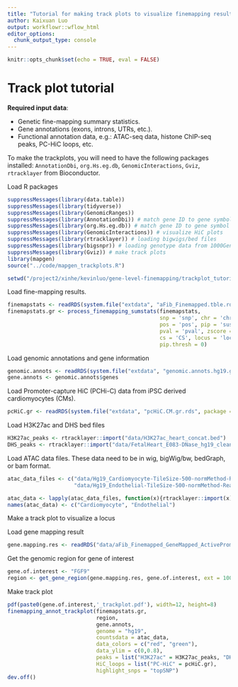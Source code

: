 ```yaml
---
title: "Tutorial for making track plots to visualize finemapping results for genomic regions"
author: Kaixuan Luo
output: workflowr::wflow_html
editor_options:
  chunk_output_type: console
---
```


```r
knitr::opts_chunk$set(echo = TRUE, eval = FALSE)
```

Track plot tutorial
=====================

**Required input data**:

* Genetic fine-mapping summary statistics.
* Gene annotations (exons, introns, UTRs, etc.).
* Functional annotation data, e.g.: 
ATAC-seq data, histone ChIP-seq peaks, PC-HiC loops, etc.

To make the trackplots, you will need to have the following packages installed:
`AnnotationDbi`, `org.Hs.eg.db`, `GenomicInteractions`, `Gviz`, `rtracklayer` from Bioconductor.

Load R packages
```r
suppressMessages(library(data.table))
suppressMessages(library(tidyverse))
suppressMessages(library(GenomicRanges))
suppressMessages(library(AnnotationDbi)) # match gene ID to gene symbol
suppressMessages(library(org.Hs.eg.db)) # match gene ID to gene symbol
suppressMessages(library(GenomicInteractions)) # visualize HiC plots
suppressMessages(library(rtracklayer)) # loading bigwigs/bed files
suppressMessages(library(bigsnpr)) # loading genotype data from 1000Genomes for LD calculation
suppressMessages(library(Gviz)) # make track plots
library(mapgen)
source("../code/mapgen_trackplots.R")
```

```r
setwd("/project2/xinhe/kevinluo/gene-level-finemapping/trackplot_tutorial")
```

Load fine-mapping results.
```r
finemapstats <- readRDS(system.file("extdata", "aFib_Finemapped.tble.rds", package = "mapgen"))
finemapstats.gr <- process_finemapping_sumstats(finemapstats, 
                                                snp = 'snp', chr = 'chr', 
                                                pos = 'pos', pip = 'susie_pip', 
                                                pval = 'pval', zscore = 'zscore', 
                                                cs = 'CS', locus = 'locus',  
                                                pip.thresh = 0)
```

Load genomic annotations and gene information
```r
genomic.annots <- readRDS(system.file("extdata", "genomic.annots.hg19.gr.rds", package = "mapgen"))
gene.annots <- genomic.annots$genes
```

Load Promoter-capture HiC (PCHi-C) data from iPSC derived cardiomyocytes (CMs).
```r
pcHiC.gr <- readRDS(system.file("extdata", "pcHiC.CM.gr.rds", package = "mapgen"))
```

Load H3K27ac and DHS bed files
```r
H3K27ac_peaks <- rtracklayer::import("data/H3K27ac_heart_concat.bed")
DHS_peaks <- rtracklayer::import("data/FetalHeart_E083-DNase_hg19_cleaned_narrowPeak.bed.gz")
```

Load ATAC data files. These data need to be in wig, bigWig/bw, bedGraph, or bam format. 
```r
atac_data_files <- c("data/Hg19_Cardiomyocyte-TileSize-500-normMethod-ReadsInTSS-ArchR.bw.bedGraph",
                     "data/Hg19_Endothelial-TileSize-500-normMethod-ReadsInTSS-ArchR.bw.bedGraph")

atac_data <- lapply(atac_data_files, function(x){rtracklayer::import(x)})
names(atac_data) <- c("Cardiomyocyte", "Endothelial")
```

Make a track plot to visualize a locus

Load gene mapping result
```r
gene.mapping.res <- readRDS("data/aFib_Finemapped_GeneMapped_ActivePromoter_07242021.gr.rds")
```

Get the genomic region for gene of interest
```r
gene.of.interest <- "FGF9"
region <- get_gene_region(gene.mapping.res, gene.of.interest, ext = 10000)
```

Make track plot
```r
pdf(paste0(gene.of.interest,'_trackplot.pdf'), width=12, height=8)
finemapping_annot_trackplot(finemapstats.gr, 
                            region, 
                            gene.annots, 
                            genome = "hg19", 
                            countsdata = atac_data, 
                            data_colors = c("red", "green"), 
                            data_ylim = c(0,0.8),
                            peaks = list("H3K27ac" = H3K27ac_peaks, "DHS" = DHS_peaks), 
                            HiC_loops = list("PC-HiC" = pcHiC.gr),
                            highlight_snps = "topSNP")
dev.off()
```

